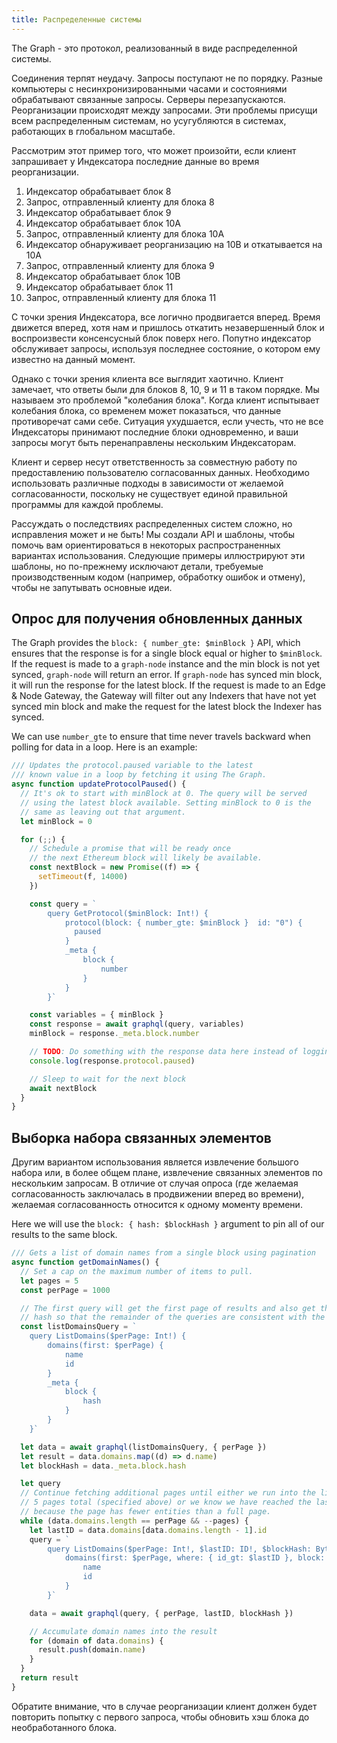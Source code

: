 ```yaml
---
title: Распределенные системы
---
```


The Graph - это протокол, реализованный в виде распределенной системы.

Соединения терпят неудачу. Запросы поступают не по порядку. Разные компьютеры с несинхронизированными часами и состояниями обрабатывают связанные запросы. Серверы перезапускаются. Реорганизации происходят между запросами. Эти проблемы присущи всем распределенным системам, но усугубляются в системах, работающих в глобальном масштабе.

Рассмотрим этот пример того, что может произойти, если клиент запрашивает у Индексатора последние данные во время реорганизации.

1. Индексатор обрабатывает блок 8
2. Запрос, отправленный клиенту для блока 8
3. Индексатор обрабатывает блок 9
4. Индексатор обрабатывает блок 10A
5. Запрос, отправленный клиенту для блока 10A
6. Индексатор обнаруживает реорганизацию на 10B и откатывается на 10A
7. Запрос, отправленный клиенту для блока 9
8. Индексатор обрабатывает блок 10B
9. Индексатор обрабатывает блок 11
10. Запрос, отправленный клиенту для блока 11

С точки зрения Индексатора, все логично продвигается вперед. Время движется вперед, хотя нам и пришлось откатить незавершенный блок и воспроизвести консенсусный блок поверх него. Попутно индексатор обслуживает запросы, используя последнее состояние, о котором ему известно на данный момент.

Однако с точки зрения клиента все выглядит хаотично. Клиент замечает, что ответы были для блоков 8, 10, 9 и 11 в таком порядке. Мы называем это проблемой "колебания блока". Когда клиент испытывает колебания блока, со временем может показаться, что данные противоречат сами себе. Ситуация ухудшается, если учесть, что не все Индексаторы принимают последние блоки одновременно, и ваши запросы могут быть перенаправлены нескольким Индексаторам.

Клиент и сервер несут ответственность за совместную работу по предоставлению пользователю согласованных данных. Необходимо использовать различные подходы в зависимости от желаемой согласованности, поскольку не существует единой правильной программы для каждой проблемы.

Рассуждать о последствиях распределенных систем сложно, но исправления может и не быть! Мы создали API и шаблоны, чтобы помочь вам ориентироваться в некоторых распространенных вариантах использования. Следующие примеры иллюстрируют эти шаблоны, но по-прежнему исключают детали, требуемые производственным кодом (например, обработку ошибок и отмену), чтобы не запутывать основные идеи.

## Опрос для получения обновленных данных

The Graph provides the `block: { number_gte: $minBlock }` API, which ensures that the response is for a single block equal or higher to `$minBlock`. If the request is made to a `graph-node` instance and the min block is not yet synced, `graph-node` will return an error. If `graph-node` has synced min block, it will run the response for the latest block. If the request is made to an Edge & Node Gateway, the Gateway will filter out any Indexers that have not yet synced min block and make the request for the latest block the Indexer has synced.

We can use `number_gte` to ensure that time never travels backward when polling for data in a loop. Here is an example:

```javascript
/// Updates the protocol.paused variable to the latest
/// known value in a loop by fetching it using The Graph.
async function updateProtocolPaused() {
  // It's ok to start with minBlock at 0. The query will be served
  // using the latest block available. Setting minBlock to 0 is the
  // same as leaving out that argument.
  let minBlock = 0

  for (;;) {
    // Schedule a promise that will be ready once
    // the next Ethereum block will likely be available.
    const nextBlock = new Promise((f) => {
      setTimeout(f, 14000)
    })

    const query = `
        query GetProtocol($minBlock: Int!) {
            protocol(block: { number_gte: $minBlock }  id: "0") {
              paused
            }
            _meta {
                block {
                    number
                }
            }
        }`

    const variables = { minBlock }
    const response = await graphql(query, variables)
    minBlock = response._meta.block.number

    // TODO: Do something with the response data here instead of logging it.
    console.log(response.protocol.paused)

    // Sleep to wait for the next block
    await nextBlock
  }
}
```

## Выборка набора связанных элементов

Другим вариантом использования является извлечение большого набора или, в более общем плане, извлечение связанных элементов по нескольким запросам. В отличие от случая опроса (где желаемая согласованность заключалась в продвижении вперед во времени), желаемая согласованность относится к одному моменту времени.

Here we will use the `block: { hash: $blockHash }` argument to pin all of our results to the same block.

```javascript
/// Gets a list of domain names from a single block using pagination
async function getDomainNames() {
  // Set a cap on the maximum number of items to pull.
  let pages = 5
  const perPage = 1000

  // The first query will get the first page of results and also get the block
  // hash so that the remainder of the queries are consistent with the first.
  const listDomainsQuery = `
    query ListDomains($perPage: Int!) {
        domains(first: $perPage) {
            name
            id
        }
        _meta {
            block {
                hash
            }
        }
    }`

  let data = await graphql(listDomainsQuery, { perPage })
  let result = data.domains.map((d) => d.name)
  let blockHash = data._meta.block.hash

  let query
  // Continue fetching additional pages until either we run into the limit of
  // 5 pages total (specified above) or we know we have reached the last page
  // because the page has fewer entities than a full page.
  while (data.domains.length == perPage && --pages) {
    let lastID = data.domains[data.domains.length - 1].id
    query = `
        query ListDomains($perPage: Int!, $lastID: ID!, $blockHash: Bytes!) {
            domains(first: $perPage, where: { id_gt: $lastID }, block: { hash: $blockHash }) {
                name
                id
            }
        }`

    data = await graphql(query, { perPage, lastID, blockHash })

    // Accumulate domain names into the result
    for (domain of data.domains) {
      result.push(domain.name)
    }
  }
  return result
}
```

Обратите внимание, что в случае реорганизации клиент должен будет повторить попытку с первого запроса, чтобы обновить хэш блока до необработанного блока.
